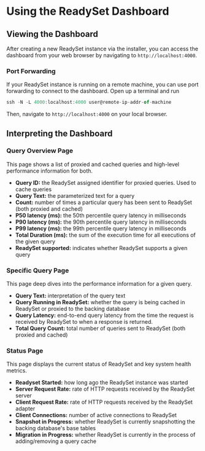 # Using the ReadySet Dashboard

## Viewing the Dashboard

After creating a new ReadySet instance via the installer, you can access the dashboard from your web browser by navigating to
 `http://localhost:4000`.

### Port Forwarding
If your ReadySet instance is running on a remote machine, you can use port forwarding to connect to the dashboard. Open up a terminal and run

```Javascript
ssh -N -L 4000:localhost:4000 user@remote-ip-addr-of-machine
```

Then, navigate to `http://localhost:4000` on your local browser.

## Interpreting the Dashboard 

### Query Overview Page
This page shows a list of proxied and cached queries and high-level performance information for both. 

- **Query ID:** the ReadySet assigned identifier for proxied queries. Used to cache queries
- **Query Text:** the parameterized text for a query
- **Count:** number of times a particular query has been sent to ReadySet (both proxied and cached)
- **P50 latency (ms):** the 50th percentile query latency in milliseconds
- **P90 latency (ms):** the 90th percentile query latency in milliseconds
- **P99 latency (ms):** the 99th percentile query latency in milliseconds
- **Total Duration (ms):** the sum of the execution time for all executions of the given query
- **ReadySet supported:** indicates whether ReadySet supports a given query

### Specific Query Page
This page deep dives into the performance information for a given query. 
- **Query Text:** interpretation of the query text
- **Query Running in ReadySet:** whether the query is being cached in ReadySet or proxied to the backing database
- **Query Latency:** end-to-end query latency from the time the request is received by ReadySet to when a response is returned.
- **Total Query Count:** total number of queries sent to ReadySet (both proxied and cached)

### Status Page
This page displays the current status of ReadySet and key system health metrics. 
- **Readyset Started:** how long ago the ReadySet instance was started
- **Server Request Rate:** rate of HTTP requests received by the ReadySet server
- **Client Request Rate:** rate of HTTP requests received by the ReadySet adapter
- **Client Connections:** number of active connections to ReadySet
- **Snapshot in Progress:** whether ReadySet is currently snapshotting the backing database's base tables
- **Migration in Progress:** whether ReadySet is currently in the process of adding/removing a query cache
